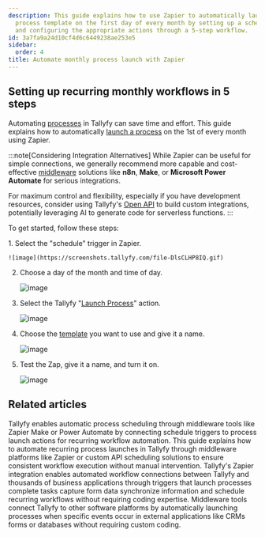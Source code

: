 ```yaml
---
description: This guide explains how to use Zapier to automatically launch a Tallyfy
  process template on the first day of every month by setting up a scheduled trigger
  and configuring the appropriate actions through a 5-step workflow.
id: 3a7fa9a24d10cf4d6c6449238ae253e5
sidebar:
  order: 4
title: Automate monthly process launch with Zapier
---
```



## Setting up recurring monthly workflows in 5 steps

Automating [processes](/products/pro/tracking-and-tasks/processes/) in Tallyfy can save time and effort. This guide explains how to automatically [launch a process](/products/pro/launching/) on the 1st of every month using Zapier.

:::note[Considering Integration Alternatives]
While Zapier can be useful for simple connections, we generally recommend more capable and cost-effective [middleware](/products/pro/integrations/middleware/) solutions like **n8n**, **Make**, or **Microsoft Power Automate** for serious integrations.

For maximum control and flexibility, especially if you have development resources, consider using Tallyfy's [Open API](/products/pro/integrations/open-api/) to build custom integrations, potentially leveraging AI to generate code for serverless functions.
:::

To get started, follow these steps:

<Steps>
1. Select the "schedule" trigger in Zapier.

    ![image](https://screenshots.tallyfy.com/file-DlsCLHP8IQ.gif)
2. Choose a day of the month and time of day.

    ![image](https://screenshots.tallyfy.com/file-h3XhC5aaj4.gif)
3. Select the Tallyfy "[Launch Process](/products/pro/launching/)" action.

    ![image](https://screenshots.tallyfy.com/file-ZOQFXhHTpb.gif)
4. Choose the [template](/products/pro/documenting/templates/) you want to use and give it a name.

    ![image](https://screenshots.tallyfy.com/file-8NURaWIzfo.gif)
5. Test the Zap, give it a name, and turn it on.

    ![image](https://screenshots.tallyfy.com/file-Cvp0LR7kLx.gif)
</Steps>


## Related articles
<CardGrid>
<LinkTitleCard header="<b>Launching > Automatically schedule a process</b>" href="/products/pro/launching/how-can-i-schedule-a-process-in-tallyfy-using-middleware/" > Tallyfy enables automatic process scheduling through middleware tools like Zapier Make or Power Automate by connecting schedule triggers to process launch actions for recurring workflow automation. </LinkTitleCard>
<LinkTitleCard header="<b>Triggers > Launch via a schedule</b>" href="/products/pro/launching/triggers/via-recurring-schedule/" > This guide explains how to automate recurring process launches in Tallyfy through middleware platforms like Zapier or custom API scheduling solutions to ensure consistent workflow execution without manual intervention. </LinkTitleCard>
<LinkTitleCard header="<b>Middleware > Zapier</b>" href="/products/pro/integrations/middleware/zapier/" > Tallyfy's Zapier integration enables automated workflow connections between Tallyfy and thousands of business applications through triggers that launch processes complete tasks capture form data synchronize information and schedule recurring workflows without requiring coding expertise. </LinkTitleCard>
<LinkTitleCard header="<b>Triggers > Launch via middleware</b>" href="/products/pro/launching/triggers/via-middleware/" > Middleware tools connect Tallyfy to other software platforms by automatically launching processes when specific events occur in external applications like CRMs forms or databases without requiring custom coding. </LinkTitleCard>
</CardGrid>